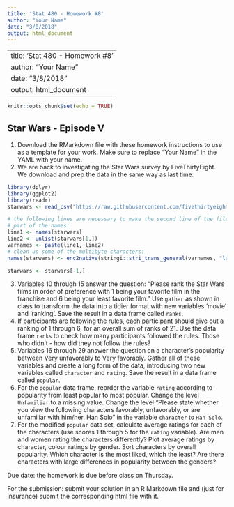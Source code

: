 ```yaml
---
title: 'Stat 480 - Homework #8'
author: "Your Name"
date: "3/8/2018"
output: html_document
---
```

---
title: 'Stat 480 - Homework #8'
author: "Your Name"
date: "3/8/2018"
output: html_document
---

```r
knitr::opts_chunk$set(echo = TRUE)
```

## Star Wars - Episode V

1. Download the RMarkdown file with these homework instructions to use as a template for your work.
Make sure to replace "Your Name" in the YAML with your name.
2. We are back to investigating the Star Wars survey by FiveThirtyEight. We download and prep the data in the same way as last time:

```r
library(dplyr)
library(ggplot2)
library(readr)
starwars <- read_csv("https://raw.githubusercontent.com/fivethirtyeight/data/master/star-wars-survey/StarWars.csv")

# the following lines are necessary to make the second line of the file 
# part of the names:
line1 <- names(starwars)
line2 <- unlist(starwars[1,])
varnames <- paste(line1, line2)
# clean up some of the multibyte characters:
names(starwars) <- enc2native(stringi::stri_trans_general(varnames, "latin-ascii"))

starwars <- starwars[-1,]
```

3. Variables 10 through 15 answer the question: "Please rank the Star Wars films in order of preference with 1 being your favorite film in the franchise and 6 being your least favorite film." Use `gather` as shown in class to transform the data into a tidier format with new variables 'movie' and 'ranking'. Save the result in a data frame called `ranks`.
4. If participants are following the rules, each participant should give out a ranking of 1 through 6, for an overall sum of ranks of 21. Use the data frame `ranks` to check how many participants followed the rules. Those who didn't - how did they not follow the rules?
5. Variables 16 through 29 answer the question on a character's popularity between Very unfavorably to Very favorably. Gather all of these variables and create a long form of the data, introducing two new variables called `character` and `rating`. Save the result in a data frame called `popular`.
6. For the `popular` data frame, reorder the variable `rating` according to popularity from least popular to most popular. Change the level `Unfamiliar` to a missing value. Change the level "Please state whether you view the following characters favorably, unfavorably, or are unfamiliar with him/her. Han Solo" in the variable `character` to `Han Solo`.
7. For the modified `popular` data set, calculate average ratings for each of the characters (use scores 1 through 5 for the `rating` variable). Are men and women rating the characters differently? Plot average ratings by character, colour ratings by gender. Sort characters by overall popularity. Which character is the most liked, which the least? Are there characters with large differences in popularity between the genders? 

Due date: the homework is due before class on Thursday. 

For the submission: submit your solution in an R Markdown file and (just for insurance) submit the corresponding html file with it. 
